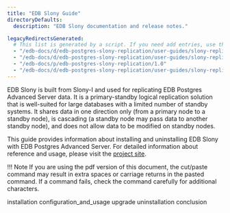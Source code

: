 ```yaml
---
title: "EDB Slony Guide"
directoryDefaults: 
  description: "EDB Slony documentation and release notes."

legacyRedirectsGenerated:
  # This list is generated by a script. If you need add entries, use the `legacyRedirects` key.
  - "/edb-docs/d/edb-postgres-slony-replication/user-guides/slony-replication-guide/1.0/index.html"
  - "/edb-docs/d/edb-postgres-slony-replication/user-guides/slony-replication-guide/1.0/conclusion.html"
  - "/edb-docs/p/edb-postgres-slony-replication/1.0"
  - "/edb-docs/d/edb-postgres-slony-replication/user-guides/slony-replication-guide/1.0/genindex.html"
---
```


EDB Slony is built from Slony-I and used for replicating EDB Postgres Advanced Server data. It is a primary-standby logical replication solution that is well-suited for large databases with a limited number of standby systems. It shares data in one direction only (from a primary node to a standby node), is cascading (a standby node may pass data to another standby node), and does not allow data to be modified on standby nodes.

This guide provides information about installing and uninstalling EDB Slony with EDB Postgres Advanced Server. For detailed information about reference and usage, please visit the [project site](https://www.slony.info).

!!! Note
    If you are using the pdf version of this document, the cut/paste command may result in extra spaces or carriage returns in the pasted command. If a command fails, check the command carefully for additional characters.

<div class="toctree" maxdepth="3">

installation configuration_and_usage upgrade uninstallation conclusion

</div>
